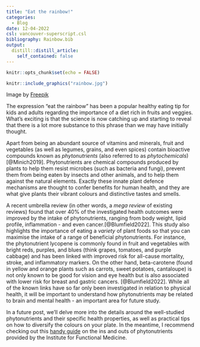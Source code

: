 ```yaml
---
title: "Eat the rainbow!"
categories:
  - Blog
date: 12-04-2022
csl: vancouver-superscript.csl
bibliography: Rainbow.bib
output:
  distill::distill_article:
    self_contained: false
---
```



```r
knitr::opts_chunk$set(echo = FALSE)
```

```r
knitr::include_graphics("rainbow.jpg")
```

Image by <a href="https://www.freepik.com/free-photo/assortment-fruits-vegetables-table_7315031.htm#query=colourful%20fruit%20and%20vegetables&position=21&from_view=search&track=ais">Freepik</a>

The expression "eat the rainbow" has been a popular healthy eating tip for kids and adults regarding the importance of a diet rich in fruits and veggies. What's exciting is that the science is now catching up and starting to reveal that there is a lot more substance to this phrase than we may have initially thought.

Apart from being an abundant source of vitamins and minerals, fruit and vegetables (as well as legumes, grains, and even spices) contain bioactive compounds known as *phytonutrients* (also referred to as *phytochemicals*)[@Minich2019]. Phytonutrients are chemical compounds produced by plants to help them resist microbes (such as bacteria and fungi), prevent them from being eaten by insects and other animals, and to help them against the natural elements. Exactly these innate plant defence mechanisms are thought to confer benefits for human health, and they are what give plants their vibrant colours and distinctive tastes and smells.

A recent umbrella review (in other words, a *mega review* of existing reviews) found that over 40% of the investigated health outcomes were improved by the intake of phytonutrients, ranging from body weight, lipid profile, inflammation - and even cancer.[@Blumfield2022]. This study also highlights the importance of eating a *variety* of plant foods so that you can maximise the intake of a range of beneficial phytonutrients. For instance, the phytonutrient lycopene is commonly found in fruit and vegetables with bright reds, purples, and blues (think grapes, tomatoes, and purple cabbage) and has been linked with improved risk for all-cause mortality, stroke, and inflammatory markers. On the other hand, beta-carotene (found in yellow and orange plants such as carrots, sweet potatoes, cantaloupe) is not only known to be good for vision and eye health but is also associated with lower risk for breast and gastric cancers. [@Blumfield2022]. While all of the known links have so far only been investigated in relation to physical health, it will be important to understand how phytonutrients may be related to brain and mental health - an important area for future study.


In a future post, we'll delve more into the details around the well-studied phytonutrients and their specific health properties, as well as practical tips on how to diversify the colours on your plate. In the meantime, I recommend checking out this [handy guide](https://doc.vortala.com/childsites/uploads/174/files/phytonutrient_spectrum_comprehensive_guide_brfinal_v2.pdf) on the ins and outs of phytonutrients provided by the Institute for Functional Medicine.